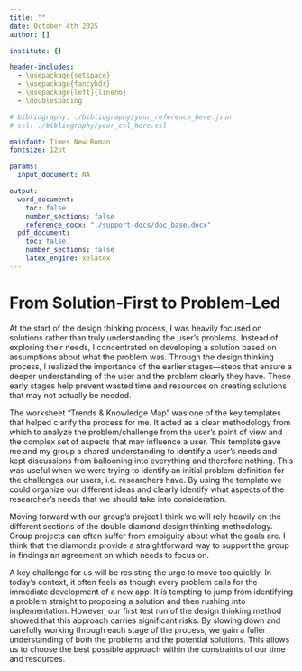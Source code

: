 ```yaml
---
title: ""
date: October 4th 2025
author: []

institute: {}

header-includes:
  - \usepackage{setspace}
  - \usepackage{fancyhdr}
  - \usepackage[left]{lineno}
  - \doublespacing

# bibliography: ./bibliography/your_reference_here.json
# csl: ./bibliography/your_csl_here.csl

mainfont: Times New Roman
fontsize: 12pt

params:
  input_document: NA

output:
  word_document:
    toc: false
    number_sections: false
    reference_docx: "./support-docs/doc_base.docx"
  pdf_document:
    toc: false
    number_sections: false
    latex_engine: xelatex
---
```


 

\pagestyle{fancy}

\fancyhead[L]{Oscar Ramfelt}

\fancyhead[R]{Design thinking process: Individual reflection - 04-10-2025}

# From Solution-First to Problem-Led

At the start of the design thinking process, I was heavily focused on solutions rather than truly understanding the user’s problems. Instead of exploring their needs, I concentrated on developing a solution based on assumptions about what the problem was. Through the design thinking process, I realized the importance of the earlier stages—steps that ensure a deeper understanding of the user and the problem clearly they have. These early stages help prevent wasted time and resources on creating solutions that may not actually be needed.

The worksheet "Trends & Knowledge Map" was one of the key templates that helped clarify the process for me. It acted as a clear methodology from which to analyze the problem/challenge from the user's point of view and the complex set of aspects that may influence a user. This template gave me and my group a shared understanding to identify a user’s needs and kept discussions from ballooning into everything and therefore nothing. This was useful when we were trying to identify an initial problem definition for the challenges our users, i.e. researchers have. By using the template we could organize our different ideas and clearly identify what aspects of the researcher's needs that we should take into consideration.

Moving forward with our group's project I think we will rely heavily on the different sections of the double diamond design thinking methodology. Group projects can often suffer from ambiguity about what the goals are. I think that the diamonds provide a straightforward way to support the group in findings an agreement on which needs to focus on.

A key challenge for us will be resisting the urge to move too quickly. In today’s context, it often feels as though every problem calls for the immediate development of a new app. It is tempting to jump from identifying a problem straight to proposing a solution and then rushing into implementation. However, our first test run of the design thinking method showed that this approach carries significant risks. By slowing down and carefully working through each stage of the process, we gain a fuller understanding of both the problems and the potential solutions. This allows us to choose the best possible approach within the constraints of our time and resources.